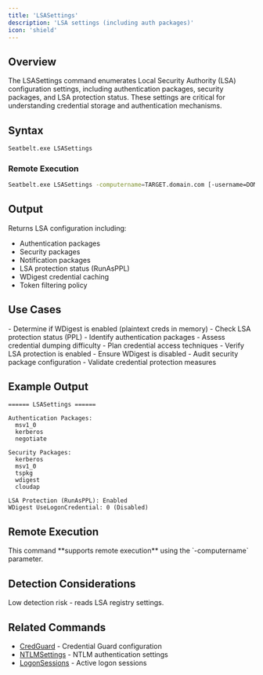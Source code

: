 ```yaml
---
title: 'LSASettings'
description: 'LSA settings (including auth packages)'
icon: 'shield'
---
```


## Overview

The LSASettings command enumerates Local Security Authority (LSA) configuration settings, including authentication packages, security packages, and LSA protection status. These settings are critical for understanding credential storage and authentication mechanisms.

## Syntax

```bash
Seatbelt.exe LSASettings
```

### Remote Execution
```bash
Seatbelt.exe LSASettings -computername=TARGET.domain.com [-username=DOMAIN\user -password=pass]
```

## Output

Returns LSA configuration including:
- Authentication packages
- Security packages
- Notification packages
- LSA protection status (RunAsPPL)
- WDigest credential caching
- Token filtering policy

## Use Cases

<Tabs>
  <Tab title="Red Team">
    - Determine if WDigest is enabled (plaintext creds in memory)
    - Check LSA protection status (PPL)
    - Identify authentication packages
    - Assess credential dumping difficulty
    - Plan credential access techniques
  </Tab>
  <Tab title="Blue Team">
    - Verify LSA protection is enabled
    - Ensure WDigest is disabled
    - Audit security package configuration
    - Validate credential protection measures
  </Tab>
</Tabs>

## Example Output

```
====== LSASettings ======

Authentication Packages:
  msv1_0
  kerberos
  negotiate

Security Packages:
  kerberos
  msv1_0
  tspkg
  wdigest
  cloudap

LSA Protection (RunAsPPL): Enabled
WDigest UseLogonCredential: 0 (Disabled)
```

## Remote Execution

<Check>
This command **supports remote execution** using the `-computername` parameter.
</Check>

## Detection Considerations

<Info>
Low detection risk - reads LSA registry settings.
</Info>

## Related Commands

- [CredGuard](/commands/credguard) - Credential Guard configuration
- [NTLMSettings](/commands/ntlmsettings) - NTLM authentication settings
- [LogonSessions](/commands/logonsessions) - Active logon sessions
